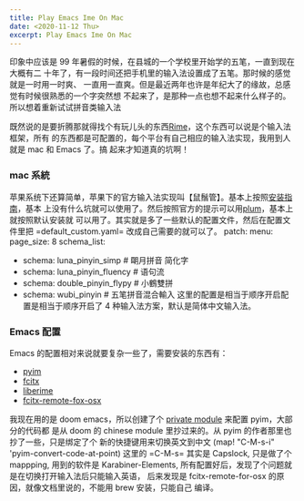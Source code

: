 ```yaml
---
title: Play Emacs Ime On Mac
date: <2020-11-12 Thu>
excerpt: Play Emacs Ime On Mac
---
```

印象中应该是 99 年暑假的时候，在县城的一个学校里开始学的五笔，一直到现在大概有二
十年了，有一段时间还把手机里的输入法设置成了五笔。那时候的感觉就是一时用一时爽、
一直用一直爽。但是最近两年也许是年纪大了的缘故，总感觉有时候很熟悉的一个字突然想
不起来了，是那种一点也想不起来什么样子的。所以想着重新试试拼音类输入法

既然说的是要折腾那就得找个有玩儿头的东西[Rime](https://rime.im)，这个东西可以说是个输入法框架，所有
的东西都是可配置的，每个平台有自己相应的输入法实现，我用到人就是 mac 和 Emacs 了。搞
起来才知道真的坑啊！
### mac 系統
苹果系统下还算简单，苹果下的官方输入法实现叫【鼠鬚管】。基本上按照[安装指南](https:/*github.com*rime*squirrel*blob*master*INSTALL.md)，基本
上没有什么坑就可以使用了。然后按照官方的提示可以用[plum](https:/*github.com*rime/plum)，基本上就按照默认安装就
可以用了。其实就是多了一些默认的配置文件，然后在配置文件里把
=default_custom.yaml= 改成自己需要的就可以了。
 patch:
  menu:
    page_size: 8
  schema_list:
- schema: luna_pinyin_simp     # 朙月拼音 简化字
- schema: luna_pinyin_fluency   # 语句流
- schema: double_pinyin_flypy   # 小鶴雙拼
- schema: wubi_pinyin          # 五笔拼音混合輸入
这里的配置是相当于顺序开启配置是相当于顺序开启了 4 种输入法方案，默认是简体中文输入法。
### Emacs 配置
Emacs 的配置相对来说就要复杂一些了，需要安装的东西有：
- [pyim](https:/*tumashu.github.io*pyim/)
- [fcitx](https:/*github.com*cute-jumper/fcitx.el)
- [liberime](https:/*github.com*merrickluo/liberime)
- [fcitx-remote-fox-osx](https:/*github.com*xcodebuild/fcitx-remote-for-osx)

我现在用的是 doom emacs，所以创建了个 [private module](https:/*github.com*eggcaker*.doom.d*blob*develop*modules*private*my-chinese/) 来配置 pyim，大部分的代码都
是从 doom 的 chinese module 里抄过来的。从 pyim 的作者那里也抄了一些，只是绑定了个
新的快捷键用来切换英文到中文
(map! "C-M-s-i" 'pyim-convert-code-at-point)
这里的 =C-M-s= 其实是 Capslock, 只是做了个 mappping, 用到的软件是
Karabiner-Elements, 所有配置好后，发现了个问题就是在切换打开输入法后只能输入英语，
后来发现是 fcitx-remote-for-osx 的原因，就像文档里说的，不能用 brew 安装，只能自己
编译。
